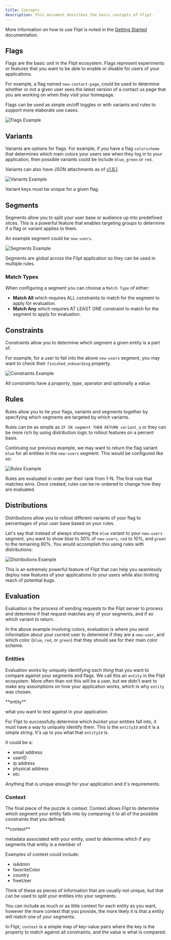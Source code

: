 ```yaml
---
title: Concepts
description: This document describes the basic concepts of Flipt.
---
```


More information on how to use Flipt is noted in the [Getting Started](/introduction) documentation.

## Flags

Flags are the basic unit in the Flipt ecosystem. Flags represent experiments or
features that you want to be able to enable or disable for users of your
applications.

For example, a flag named `new-contact-page`, could be used to determine whether
or not a given user sees the latest version of a contact us page that you are
working on when they visit your homepage.

Flags can be used as simple on/off toggles or with variants and rules to support
more elaborate use cases.

![Flags Example](/images/00_flags-4b612470ce73664f3dc11cc757c80f80.png)

## Variants

Variants are options for flags. For example, if you have a flag `colorscheme`
that determines which main colors your users see when they log in to your
application, then possible variants could be include `blue`, `green` or `red`.

Variants can also have JSON attachments as of
[v1.6.1](https://github.com/flipt-io/flipt/releases/tag/v1.6.1).

![Variants Example](/images/01_variants-b9217d4a7b0e2c65f8b06a7bae6a3fa6.png)

<Warning>Variant keys must be unique for a given flag.</Warning>

## Segments

Segments allow you to split your user base or audience up into predefined
slices. This is a powerful feature that enables targeting groups to determine if
a flag or variant applies to them.

An example segment could be `new-users`.

![Segments Example](/images/02_segments-4bf6c0bf6b5a98f788573c27a6d370e8.png)

<Note>
  Segments are global across the Flipt application so they can be used in
  multiple rules.
</Note>

### Match Types

When configuring a segment you can choose a `Match Type` of either:

- **Match All** which requires ALL constraints to match for the segment to apply
  for evaluation.
- **Match Any** which requires AT LEAST ONE constraint to match for the segment
  to apply for evaluation.

## Constraints

Constraints allow you to determine which segment a given entity is a part of.

For example, for a user to fall into the above `new-users` segment, you may want
to check their `finished_onboarding` property.

![Constraints Example](/images/03_constraints-a16000e5baa53dbfa5c2f830349533b9.png)

All constraints have a _property_, _type_, _operator_ and optionally a _value_.

## Rules

Rules allow you to tie your flags, variants and segments together by specifying
which segments are targeted by which variants.

Rules can be as simple as `IF IN segment THEN RETURN variant_a` or they can be
more rich by using distribution logic to rollout features on a percent basis.

Continuing our previous example, we may want to return the flag variant `blue`
for all entities in the `new-users` segment. This would be configured like so:

![Rules Example](/images/04_rules-d42cf26322d38b76fd5f1616b51ca453.png)

<Warning>
  Rules are evaluated in order per their rank from 1-N. The first rule that
  matches wins. Once created, rules can be re-ordered to change how they are
  evaluated.
</Warning>

## Distributions

Distributions allow you to rollout different variants of your flag to
percentages of your user base based on your rules.

Let's say that instead of always showing the `blue` variant to your `new-users`
segment, you want to show blue to 30% of `new-users`, `red` to 10%, and `green`
to the remaining 60%. You would accomplish this using rules with distributions:

![Distributions Example](/images/05_distributions-b145e0702d669ab4a54d07afe91db7f9.png)

This is an extremely powerful feature of Flipt that can help you seamlessly
deploy new features of your applications to your users while also limiting reach
of potential bugs.

## Evaluation

Evaluation is the process of sending requests to the Flipt server to process and
determine if that request matches any of your segments, and if so which variant
to return.

In the above example involving colors, evaluation is where you send information
about your current user to determine if they are a `new-user`, and which color
(`blue`, `red`, or `green`) that they should see for their main color scheme.

### Entities

Evaluation works by uniquely identifying each _thing_ that you want to compare
against your segments and flags. We call this an `entity` in the Flipt
ecosystem. More often than not this will be a user, but we didn't want to make
any assumptions on how your application works, which is why `entity` was chosen.

<Info>
**entity**

what you want to test against in your application

</Info>

For Flipt to successfully determine which _bucket_ your entities fall into, it
must have a way to uniquely identify them. This is the `entityId` and it is a
simple string. It's up to you what that `entityId` is.

It could be a:

- email address
- userID
- ip address
- physical address
- etc

Anything that is unique enough for your application and it's requirements.

### Context

The final piece of the puzzle is context. Context allows Flipt to determine
which segment your entity falls into by comparing it to all of the possible
constraints that you defined.

<Info>
**context**

metadata associated with your entity, used to determine which if any segments
that entity is a member of

</Info>

Examples of context could include:

- isAdmin
- favoriteColor
- country
- freeUser

Think of these as pieces of information that are usually not unique, but that
can be used to split your entities into your segments.

You can include as much or as little context for each entity as you want,
however the more context that you provide, the more likely it is that a entity
will match one of your segments.

In Flipt, `context` is a simple map of key-value pairs where the key is the
property to match against all constraints, and the value is what is compared.
